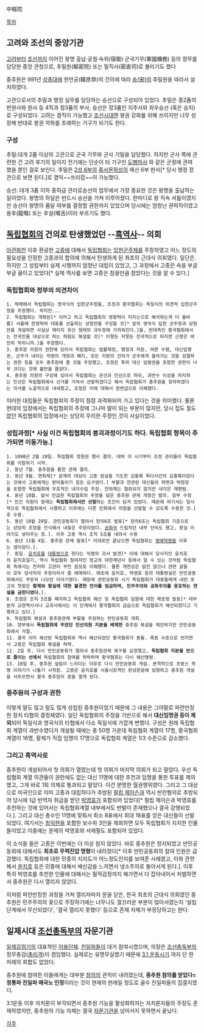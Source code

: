 中樞院 

[[목차]]
== 고려와 조선의 중앙기관 ==
[[고려]]부터 [[조선]]까지 이어진 왕명 출납·궁궐·숙위(宿衛)·군국기무(軍國機務) 등의 정무를 담당한 중앙 관청으로, 추밀원(樞密院) 또는 밀직사(密直司)로 불리기도 했다 

중추원은 991년 [[성종]]대에 한언공(韓彦恭)의 건의에 따라 [[송(宋)]]의 추밀원을 따라서 설치하였다.

고관으로서의 추밀과 행정 실무를 담당하는 승선으로 구성되어 있었다.
추밀은 종2품의 판원사와 원사 등 4직과 정3품의 부사, 승선은 정3품인 지주사와 좌우승선 (혹은 승지)로 구성되었다. 고려는 겸직이 가능했고 [[조선]]시대엔 왕권 강화를 위해 쓰이지만 너무 성장해 반대로 왕권 약화를 초래하는 기구가 되기도 한다. 
=== 구성 ===
추밀:대개 2품 이상의 고관으로 군국 기무와 군사 기밀을 담당했다. 하지만 군사 쪽에 관련한 건 고려 후기의 일이지 전기에는 단순이 타 기구인 [[도병마사]] 와 같은 군정에 관여 했을 뿐인 걸로 보인다.
추밀은 [[2성 6부]]의 [[중서문하성]]의 재신 6부 판사[* 당시 행정 장관으로 보면 된다.]로 겸익~~쓰리잡~~이 가능했다. 

승선: 대개 3품 이하 중하급 관리로승선의 업무에서 가장 중요한 것은 왕명을 출납하는 일이었다. 왕명의 하달은 반드시 승선을 거쳐 이루어졌다. 한마디로 왕 직속 셔틀이였지만 승선이 왕명의 품달 여부를 결정할 권한까지 있었으며 당시에는 엄청난 권력직이였고 용후(龍喉) 또는 후설(喉舌)이라 부르기도 했다.

== [[독립협회]]의 건의로 탄생했었던 --[[흑역사]]-- 의회 ==

[[아관파천]] 이후 환궁한 [[고종]]에 대해서 [[독립협회]]는 [[입헌군주제]]를 주장하였고 어느 정도의 필요성을 인정한 고종과의 합의에 의해서 탄생하게 된 최초의 근대식 의회였다. 일단은. 하지만 그 성립부터 실제 시행까지 엄청난 대립이 있었고, 그 과정에서 고종은 속을 부글부글 끓이고 있었다[* 실제 역사를 보면 고종은 참을만큼 참았다는 것을 알 수 있다.]

=== 독립협회와 정부의 의견차이 ===
 1. 체제에서 독립협회는 영국식의 입헌군주정을, 조정과 황국협회는 독일식의 외견적 입헌군주정을 주장했다. 하지만...
 2. 독립협회는 개화된[* 이라고 하고 독립협회의 영향력이 미치는으로 해석하는게 더 올바름] 서울에 한정하여 대표를 선출하는 상원만을 구성할 것[* 앞의 영국식 입헌 군주정과 상원만을 개설하면 사실상 메이지 유신 형태의 과두정에 가까워진다.]을, 반대측인 황국협회에서는 전국민을 대상으로 하는 하원도 복설할 것[* 이렇든 저렇든 전국적으로 따지면 근왕은 여전히 먹히니까.]을 주장했다. 
 3. 중추원 의원의 권한에 있어서 독립협회는 법률제정, 행정과 자문, 여론 수렴, 대신임명권, 군주가 내리는 칙령의 개정과 폐지, 모든 지방의 건의가 군주에게 올라가는 것을 검열하는 권한 등을 모두 중추원에 줄 것을 주장했고, 조정은 특히 대신 임명권을 포함한 권한이 너무 크다는 것에 불만을 품었다. 
 4. 중추원 의원의 구성에 있어서 독립협회는 관선과 민선으로 하되, 과반수 이상을 차지하는 민선은 독립협회에서 선거를 거쳐서 선발하겠다고 해서 독립협회가 중추원을 장악하겠다는 의사를 노골적으로 내세웠고, 조정은 이에 대해서 정변급으로 이해했다. 

이러한 대립들은 독립협회의 주장이 점점 과격화되어 가고 있다는 것을 의미했다. 물론 현대의 입장에서는 독립협회의 주장에 그나마 말이 되는 부분이 많지만, 당시 집도 절도 없던 독립협회의 입장에서는 상당히 무리한 주장인 것이 사실이었다. 

=== 성립과정[* 사실 이건 독립협회의 붕괴과정이기도 하다. 독립협회 항목이 추가되면 이동가능.] === 
 1. 1898년 2월 20일. 독립협회 청원권 행사 결의. 대략 이 시기부터 조정 관리들이 독립협회를 이탈하기 시작.  
 2. 동년 7월. 중추원을 통한 관제 결의. 
 3. 동년 9월. 연좌제[* 문제의 대상이 고종 암살을 기도한 김홍륙 독다사건의 김홍륙이었다는 것에서 고종에게는 받아들이기 힘든 요구였다.] 부활과 연관된 대신들의 파면과 박정양을 포함한 독립협회에 우호적인 내각수립 주장. 연좌제는 철회되지 않지만 내각은 재편됨.  
 4. 동년 10월. 앞서 언급한 독립협회의 주장을 담은 중추원 관제 개정건 발의. 일부 수정[* 민간 의원이 원래는 '''독립협회에서만 선발'''하는 조건이 담겨 있었다. 때문에 여기서는 일시적으로 독립협회에서 시행하고 이후에는 다른 민회에서 의원을 선발할 수 있도록 수용한 것.]후 수용.
 5. 동년 10월 29일. 관민공동회가 열려서 헌의6조 발표[* 헌의6조는 독립협회 기준으로는 상당히 조정을 인식해서 내놓은 주장이었다. [[공화국]] 드립치던 내부 단속도 했고, 왕실 이야기도 넣어주는 등.]. 이후 고종 역시 조칙 5조를 내려서 수용
 6. 동년 11월 4일. 중추원 관제 발표[* 이대로만 끝났으면 독립협회는 [[명예혁명]]을 이루는 셈이었다.].
 7. 동일. [[윤치호]]를 [[대통령]]으로 한다는 익명의 괴서 발견[* 이에 대해서 당사자인 윤치호의 윤치호일기, 역시 독립협회 참여자인 정교의 대한계년사 등에서 알 수 있는 것처럼 독립협회 측에서는 친러파 고관이 꾸민 음모로 이해했다. 물론 개연성은 없진 않으나 관련 글들이 모두 당사자의 주장이라서 좀 애매하다. 애초에 윤치호, 박영효 등의 대통령설은 만민공동회에서도 꾸준히 나오던 이야기였다. 때문에 관민공동회 시기 독립협회가 대중들에게 내린 포고의 첫항은 '''황제와 황실에 대한 불경한 언어를 엄금하며, 민주주의와 공화주의를 옹호하는 연설을 금한다였다.'''].  
 8. 조정은 조칙 5조를 폐지하고 독립협회 해산 및 독립협회 임원에 대한 체포령 발표[* 대부분의 교양역사서나 교과서에서는 이 단계에서 황국협회의 급습으로 독립협회가 해산되었다고 기록하고 있다.]
 9. 독립협회 복설과 중추원관제 부활을 주장하는 만민공동회 개최.
 10. 정부에서 '''독립협회에 주었던 민선의원 지분을 배제한''' 중추원 복설을 제안하지만 만민공동회에서 거절.
 11. 결국 이미 해산된 독립협회와 역시 해산되었던 황국협회가 충돌. 폭동 수준으로 번지면서 고종은 독립협회 복설을 허락.
 12. 2일 후, 다시 만민공동회가 열려서 중추원관제 복구를 요청했고, '''독립협회 지분을 반으로 줄이는 선에서''' 독립협회의 참여를 허락하며 황국협회는 다시 해산명령.
 13. 10일 후, 중추원 설립이 느리다는 이유로 다시 만민공동회 개설. 본격적으로 프랑스 혁명 이야기가 나돌기 시작함. 고종은 윤치호를 서울시장격인 한성판윤에 임명하고 중추원 개설을 서두르면서 결국 중추원이 문을 열게 된다.

=== 중추원의 구성과 권한 ===
이렇게 말도 많고 탈도 많게 성립된 중추원이었기 때문에 그 내용은 그야말로 파란만장한 정치 타협의 결정체였다. 일단 독립협회의 주장을 기반으로 해서 '''대신임명권 등이 제외'''되어 독일식과 영국식의 타협에서 다소 독일식에 가깝게 변했다. 구성은 원래 독립협회 계열이 과반수였다가 개설될 때에는 총 50명 가운데 독립협회 계열이 17명, 황국협회 계열이 16명, 황제가 직접 임명이 17명으로 독립협회 계열은 1/3 수준으로 감소했다. 

=== 그리고 흑역사로 ===
중추원이 개설되어서 첫 의회가 열렸는데 첫 의회가 마지막 의회가 되고 말았다. 우선 독립협회 계열 의관들이 권한에도 없는 대신 11명에 대한 추천과 임명을 통한 투표를 제의했고, 그게 바로 1회 의제로 통과되고 말았다. 이건 분명한 월권행위였다. 그리고 그 대상으로 미국인으로 이미 고종과 대립하다가 추방된 [[필립 제이슨]]과 역시 반란혐의로 추방되어 당시에 1급 반역자 취급을 받던 [[박영효]]가 포함되어 있었다[* 필립 제이슨과 박영효를 추천하는 것에 있어서는 독립협회계열 내부에서도 반발이 존재했으나 결국 강행되었다.]. 그리고 대신 총수인 11명에 맞춰서 최소 8표에서 최대 18표를 얻은 대신들이 선발되었다. 여기서는 [[최익현]]을 포함한 보수파 3인을 제외하면 모두 독립협회가 지지한 인물들이었고 이중에는 문제의 박영효와 서재필도 포함되어 있었다. 

이 소식을 들은 고종은 이번에는 더 이상 참지 않았다. 바로 중추원은 정지되었고 만민공동회에 대해서도 '''최초로 무력진압 명령'''이 내려졌다[* 이후 만민공동회의 참여 인원은 급감했다. 독립협회에 대한 민중의 지지도가 어느정도인지를 보여준 사례였고, 이와 관련해서 [[윤치호]] 등은 민중에 대해서 배신감을 느끼면서 냉소주의로 돌아서게 된다.]. 이후 특히 박영효를 추천한 인물에 대해서는 필적감정까지 해가면서 다 잡아내어서 처벌하면서 중추원은 다시 열리지 않았다.    

이처럼 파란만장한 과정을 거쳐 열리자마자 문을 닫은, 한국 최초의 근대식 의회였던 중추원은 민주주의의 꽃으로 주장하기에는 너무나도 껄끄러운 부분이 많아서였는지 '설립단계에서 무산되었다', '결국 열리지 못했다' 등으로 존재 자체가 부정당하고는 한다. 
   
== 일제시대 [[조선총독부]]의 자문기관 ==
[[일제강점기]]의 대표적인 [[어용]]단체. [[친일파]]들이 대거 참여시켰으며, 의장은 [[조선총독부]]의 정무총감([[총리]]격)이 겸임했다. 실제로는 유명무실했기 때문에 [[3.1 운동]]시기 까지 단 한차례의 회합도 없었다. 

중추원에 참여한 이들에게는 대부분 [[참의]]의 관직이 내려졌는데, '''중추원 참의를 받았다=정통파 친일파 매국노 인정'''이라는 것이 현재의 판례일 정도로 골수 친일파들의 집결지였다. 

3.1운동 이후 자치론이 부각되면서 중추원 기능을 활성화하자는 자치론자들의 주장도 존재하였지만, 중추원의 기능 자체는 결국 [[자문]]기관을 넘어서지 못하면서 끝났다. 


[[각주]]
